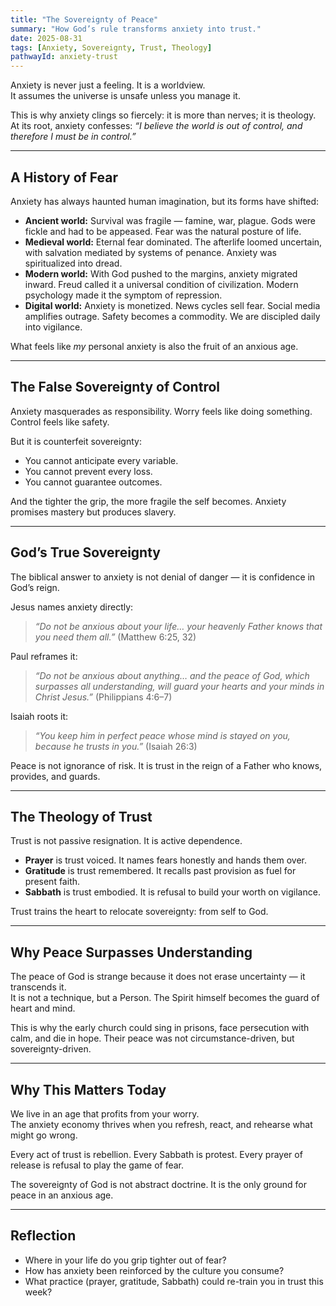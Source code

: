 ```yaml
---
title: "The Sovereignty of Peace"
summary: "How God’s rule transforms anxiety into trust."
date: 2025-08-31
tags: [Anxiety, Sovereignty, Trust, Theology]
pathwayId: anxiety-trust
---
```


Anxiety is never just a feeling. It is a worldview.  
It assumes the universe is unsafe unless you manage it.  

This is why anxiety clings so fiercely: it is more than nerves; it is theology. At its root, anxiety confesses: *“I believe the world is out of control, and therefore I must be in control.”*  

---

## A History of Fear

Anxiety has always haunted human imagination, but its forms have shifted:  

- **Ancient world:** Survival was fragile — famine, war, plague. Gods were fickle and had to be appeased. Fear was the natural posture of life.  
- **Medieval world:** Eternal fear dominated. The afterlife loomed uncertain, with salvation mediated by systems of penance. Anxiety was spiritualized into dread.  
- **Modern world:** With God pushed to the margins, anxiety migrated inward. Freud called it a universal condition of civilization. Modern psychology made it the symptom of repression.  
- **Digital world:** Anxiety is monetized. News cycles sell fear. Social media amplifies outrage. Safety becomes a commodity. We are discipled daily into vigilance.  

What feels like *my* personal anxiety is also the fruit of an anxious age.

---

## The False Sovereignty of Control

Anxiety masquerades as responsibility. Worry feels like doing something. Control feels like safety.  

But it is counterfeit sovereignty:  
- You cannot anticipate every variable.  
- You cannot prevent every loss.  
- You cannot guarantee outcomes.  

And the tighter the grip, the more fragile the self becomes. Anxiety promises mastery but produces slavery.

---

## God’s True Sovereignty

The biblical answer to anxiety is not denial of danger — it is confidence in God’s reign.  

Jesus names anxiety directly:  
> *“Do not be anxious about your life… your heavenly Father knows that you need them all.”* (Matthew 6:25, 32)  

Paul reframes it:  
> *“Do not be anxious about anything… and the peace of God, which surpasses all understanding, will guard your hearts and your minds in Christ Jesus.”* (Philippians 4:6–7)  

Isaiah roots it:  
> *“You keep him in perfect peace whose mind is stayed on you, because he trusts in you.”* (Isaiah 26:3)  

Peace is not ignorance of risk. It is trust in the reign of a Father who knows, provides, and guards.

---

## The Theology of Trust

Trust is not passive resignation. It is active dependence.  
- **Prayer** is trust voiced. It names fears honestly and hands them over.  
- **Gratitude** is trust remembered. It recalls past provision as fuel for present faith.  
- **Sabbath** is trust embodied. It is refusal to build your worth on vigilance.  

Trust trains the heart to relocate sovereignty: from self to God.  

---

## Why Peace Surpasses Understanding

The peace of God is strange because it does not erase uncertainty — it transcends it.  
It is not a technique, but a Person. The Spirit himself becomes the guard of heart and mind.  

This is why the early church could sing in prisons, face persecution with calm, and die in hope. Their peace was not circumstance-driven, but sovereignty-driven.  

---

## Why This Matters Today

We live in an age that profits from your worry.  
The anxiety economy thrives when you refresh, react, and rehearse what might go wrong.  

Every act of trust is rebellion. Every Sabbath is protest. Every prayer of release is refusal to play the game of fear.  

The sovereignty of God is not abstract doctrine. It is the only ground for peace in an anxious age.  

---

## Reflection

- Where in your life do you grip tighter out of fear?  
- How has anxiety been reinforced by the culture you consume?  
- What practice (prayer, gratitude, Sabbath) could re-train you in trust this week?  